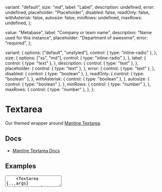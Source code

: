 
  variant: "default",
  size: "md",
  label: "Label",
  description: undefined,
  error: undefined,
  placeholder: "Placeholder",
  disabled: false,
  readOnly: false,
  withAsterisk: false,
  autosize: false,
  minRows: undefined,
  maxRows: undefined,
};

  value: "Metabase",
  label: "Company or team name",
  description: "Name used for this instance",
  placeholder: "Department of awesome",
  error: "required",
};

  variant: {
    options: ["default", "unstyled"],
    control: { type: "inline-radio" },
  },
  size: {
    options: ["xs", "md"],
    control: { type: "inline-radio" },
  },
  label: {
    control: { type: "text" },
  },
  description: {
    control: { type: "text" },
  },
  placeholder: {
    control: { type: "text" },
  },
  error: {
    control: { type: "text" },
  },
  disabled: {
    control: { type: "boolean" },
  },
  readOnly: {
    control: { type: "boolean" },
  },
  withAsterisk: {
    control: { type: "boolean" },
  },
  autosize: {
    control: { type: "boolean" },
  },
  minRows: {
    control: { type: "number" },
  },
  maxRows: {
    control: { type: "number" },
  },
};

<Meta of={TextareaStories} />

# Textarea

Our themed wrapper around [Mantine Textarea](https://v6.mantine.dev/core/textarea/).

## Docs

*   [Mantine Textarea Docs](https://v6.mantine.dev/core/textarea/)

## Examples


  <Stack>
    <Textarea {...args} variant="default" />
    <Textarea {...args} variant="unstyled" />
  </Stack>
);


<Canvas>
  <Story of={TextareaStories.Default_} />
</Canvas>

### Size - md


<Canvas>
  <Story of={TextareaStories.EmptyMd_} />
</Canvas>

#### Filled


<Canvas>
  <Story of={TextareaStories.FilledMd_} />
</Canvas>

#### Asterisk


<Canvas>
  <Story of={TextareaStories.AsteriskMd_} />
</Canvas>

#### Description


<Canvas>
  <Story of={TextareaStories.DescriptionMd_} />
</Canvas>

#### Disabled


<Canvas>
  <Story of={TextareaStories.DisabledMd_} />
</Canvas>

#### Error


<Canvas>
  <Story of={TextareaStories.ErrorMd_} />
</Canvas>

#### Read only


<Canvas>
  <Story of={TextareaStories.ReadOnlyMd_} />
</Canvas>

#### Autosize


<Canvas>
  <Story of={TextareaStories.AutosizeMd_} />
</Canvas>

### Size - xs


<Canvas>
  <Story of={TextareaStories.EmptyXs_} />
</Canvas>

#### Filled


<Canvas>
  <Story of={TextareaStories.FilledXs_} />
</Canvas>

#### Asterisk


<Canvas>
  <Story of={TextareaStories.AsteriskXs_} />
</Canvas>

#### Description


<Canvas>
  <Story of={TextareaStories.DescriptionXs_} />
</Canvas>

#### Disabled


<Canvas>
  <Story of={TextareaStories.DisabledXs_} />
</Canvas>

#### Error


<Canvas>
  <Story of={TextareaStories.ErrorXs_} />
</Canvas>

#### Read only


<Canvas>
  <Story of={TextareaStories.ReadOnlyXs_} />
</Canvas>

#### Autosize


<Canvas>
  <Story of={TextareaStories.AutosizeXs_} />
</Canvas>
